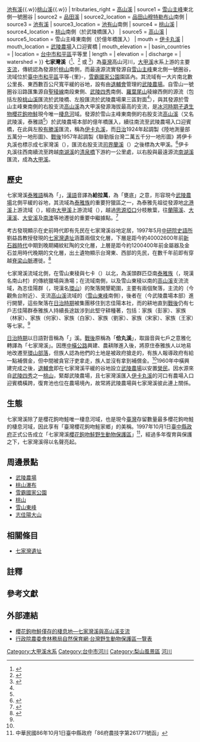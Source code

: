 {{infobox river
| name = 七家灣溪
| native_name = {{lang-tay|Qyawan}}
| native_name_lang = tay
| other_name = 佮丸溪
| image = Cijiawan River Valley Overlook.jpg
| image_size = 250px
| caption    = 從桃山遠眺七家灣溪
| river_system = [[大甲溪|大甲溪]]
| progression = [[伊卡丸溪|伊卡丸溪]]{{ndash}}[[大甲溪|大甲溪]]
| tributaries_left = [[品田溪|品田溪]]{{.w}}[[池有溪|池有溪]]{{.w}}[[桃山溪|桃山溪]]{{.w}}{{lang|tay|gong Sinlhangun}}
| tributaries_right = [[高山溪|高山溪]]
| source1 = [[雪山主峰|雪山主峰]]東北側一號圈谷
| source2 = [[品田溪|品田溪]]
| source2_location = [[品田山|品田山]]{{ndash}}[[穆特勒布山|穆特勒布山]]南側
| source3 = [[池有溪|池有溪]]
| source3_location = [[池有山|池有山]]南側
| source4 = [[桃山溪|桃山溪]]
| source4_location = [[桃山_(臺灣)|桃山]]南側（於武陵橋匯入）
| source5    = [[高山溪|高山溪]]
| source5_location = 雪山主峰東南側（於億年橋匯入）
| mouth = [[伊卡丸溪|伊卡丸溪]]
| mouth_location = [[武陵農場|武陵農場]]入口迎賓橋
| mouth_elevation = 
| basin_countries = {{TW}}
| location   = [[台中市|台中市]][[和平區_(台中市)|和平區]]平等里
| length     = {{convert|16|km|0|abbr=on}}
| elevation  = 
| discharge  = 
| watershed  = 
}}
'''七家灣溪'''（{{lang-tay|Gong Qyawan}}<ref name="kao_2011">{{cite report |publisher=雪霸國家公園 |title=台灣櫻花鉤吻鮭與部落文化關係之調查——以台中市和平區環山部落及宜蘭縣大同鄉南山部落為例 |author=高日昌 |others=管理·雪霸國家公園武陵管理站；連絡·平等里辦公處；指導·洪翠苹 |year=2011 |pages=1-106 |url=https://syuejian.spnp.gov.tw/Upload/ResultReport/100w01%E5%8F%B0%E7%81%A3%E6%AB%BB%E8%8A%B1%E9%89%A4%E5%90%BB%E9%AE%AD%E8%88%87%E9%83%A8%E8%90%BD%E6%96%87%E5%8C%96%E9%97%9C%E4%BF%82%E4%B9%8B%E8%AA%BF%E6%9F%A5%E2%94%80%E4%BB%A5%E5%8F%B0%E4%B8%AD%E5%B8%82%E5%92%8C%E5%B9%B3%E5%8D%80%E7%92%B0%E5%B1%B1%E9%83%A8%E8%90%BD%E5%8F%8A%E5%AE%9C%E8%98%AD%E7%B7%9A%E5%A4%A7%E5%90%8C%E9%84%89%E5%8D%97%E5%B1%B1%E9%83%A8%E8%90%BD%E7%82%BA%E4%BE%8B_M.pdf}}</ref>{{rp|6}}、{{lang|tay|Hlusan Qyawan}}<ref>{{cite journal | author = 蕭世暉、汪明輝 | title = 解殖民的文化地景再現：以泰雅族人繪製「會吟唱的地圖」為例 | journal = 地理研究 | publisher = [[國立臺灣師範大學|國立臺灣師範大學]]地理學系 | volume = 65 | year = 2016 | issn = 1019-6684 | pages = 107-142 | doi = 10.6234/JGR.2016.65.05 | url = http://rportal.lib.ntnu.edu.tw/bitstream/20.500.12235/82606/1/ntnulib_ja_B0402_0065_107.pdf | access-date = 2022-01-11 | archive-date = 2022-01-03 | archive-url = https://web.archive.org/web/20220103161901/http://rportal.lib.ntnu.edu.tw/bitstream/20.500.12235/82606/1/ntnulib_ja_B0402_0065_107.pdf }}</ref>{{rp|134}} 或 {{lang|tay|Llyung Qyawan}}<ref>{{cite report | author = 楊忠義 | year = 2019 | title = 雪霸國家公園園區山川古蹟之傳統名稱（泰雅族）先期調查計畫案 期末報告書 | publisher = 雪霸國家公園管理處 | pages = 1-103 | url = https://syuejian.spnp.gov.tw/Upload/ResultReport/20200121104747_1081226%E9%9B%AA%E9%9C%B8%E5%9C%8B%E5%AE%B6%E5%85%AC%E5%9C%92%E5%9C%92%E5%8D%80%E5%B1%B1%E5%B7%9D%E5%8F%A4%E8%B9%9F%E4%B9%8B%E5%82%B3%E7%B5%B1%E5%90%8D%E7%A8%B1%E6%9C%9F%E6%9C%AB%E5%A0%B1%E5%91%8A%E6%AA%94.pdf | date =  | access-date = 2022-01-11 | archive-date = 2022-01-04 | archive-url = https://web.archive.org/web/20220104103312/https://syuejian.spnp.gov.tw/Upload/ResultReport/20200121104747_1081226%E9%9B%AA%E9%9C%B8%E5%9C%8B%E5%AE%B6%E5%85%AC%E5%9C%92%E5%9C%92%E5%8D%80%E5%B1%B1%E5%B7%9D%E5%8F%A4%E8%B9%9F%E4%B9%8B%E5%82%B3%E7%B5%B1%E5%90%8D%E7%A8%B1%E6%9C%9F%E6%9C%AB%E5%A0%B1%E5%91%8A%E6%AA%94.pdf |dead-url=no}}</ref>{{rp|57}}）為[[臺灣|臺灣]]高山河川，[[大甲溪|大甲溪]]水系上游的主要[[支流|支流]]，傳統認為發源於[[桃山_(台灣)|桃山]]南側，而最遠源流實發源自[[雪山主峰|雪山主峰]]東北側一號圈谷，流域位於[[臺中市|臺中市]][[和平區_(台灣)|和平區]]平等-{里}-，[[雪霸國家公園|雪霸國家公園]]園區內。其流域有一大片南北數公里長、東西數百公尺寬平緩的谷地，設有由[[退輔會|退輔會]]管理的[[武陵農場|武陵農場]]。自雪山一號圈谷沿路匯集源自[[聖稜線|聖稜線]]南段東側、[[武陵四秀|武陵四秀]]南側、[[羅葉尾山|羅葉尾山]]稜線西側的源流（包括左股[[桃山溪|桃山溪]]匯流於武陵橋、左股{{lang|tay|gong Sinlhangun}}匯流於武陵農場果三區對面<ref name="kao_2011"/>{{rp|61}}），與其發源於雪山主峰東南側的右股支流[[高山溪|高山溪]]為大甲溪發源海拔最高的支流，是[[冰河時期|冰河時期]][[孑遺生物|孑遺生物]][[櫻花鉤吻鮭|櫻花鉤吻鮭]]現今唯一[[棲息地|棲息]][[河流|河]]域。發源於雪山主峰東南側的右股支流[[高山溪|高山溪]]（又名武陵溪，泰雅語{{lang|tay|gong Srasit}}<ref name="kao_2011"/>{{rp|23,35-40,74-75}}）於武陵農場本部的億年橋匯入，續往南流至武陵農場入口迎賓橋，在此與左股[[有勝溪|有勝溪]]匯流，稱為[[伊卡丸溪|伊卡丸溪]]，而[[台灣日治|日治]]1924年起調製《陸地測量部五萬分一地形圖》、[[台灣戰後時期|戰後]]1957年起調製《聯勤版台灣二萬五千分一地形圖》將伊卡丸溪也標示成七家灣溪（{{lang-ja|キヤワン溪|link=no}}），匯流右股支流[[司界蘭溪|司界蘭溪]]（{{lang-ja|スキラン溪|link=no}}）之後標為大甲溪。<ref name="twhgis_sqoyaw">{{cite map |title=台灣百年歷史地圖 |publisher=[[中央研究院|中央研究院]]人文社會科學研究中心地理資訊科學研究專題中心 |url=https://gissrv4.sinica.edu.tw/gis/twhgis.aspx |at=定位：地名：環山；圖層：1924年陸地測量部五萬分一地形圖、1957年台灣二萬五千分一地形圖}}</ref>伊卡丸溪往西南續流至跨越[[南湖溪|南湖溪]]的[[清泉橋|清泉橋]]下游約一公里處，以右股與最遠源流[[南湖溪|南湖溪]]匯流，成為[[大甲溪|大甲溪]]。

== 歷史 ==
七家灣溪[[泰雅語|泰雅語]]稱為「{{lang|tay|Qyawan}}」，[[漢語|漢語]]音譯為'''給拉萬'''，為「甕底」之意，形容現今[[武陵農場|武陵農場]]北側平緩的谷地，其流域為[[泰雅族|泰雅族]]的重要狩獵區之一，為泰雅先祖從發源地[[北港溪_(南投縣)|北港溪]]上游流域（{{lang-tay|Llyung Bnaqiy|link=no}}），經由[[大甲溪|大甲溪]]上游流域（{{lang-tay|Llyung Tmali|link=no}}），越過[[思源埡口|思源埡口]]分枝散葉，往[[蘭陽溪|蘭陽溪]]、[[大漢溪|大漢溪]]、[[大安溪|大安溪]]及[[大南澳|南澳]]等地遷徙的重要中繼據點。<ref name="tay_2014">{{cite journal |author1=林益仁 |author2=王信翰 |title=自然資源的治理——一個泰雅族的模式初探 |journal=台灣原住民族研究學報 |volume=4 |issue=4 |year=2014 |issn=2308-3263 |pages=139-172 |url=https://tpl.ncl.edu.tw/NclService/pdfdownload?filePath=lV8OirTfsslWcCxIpLbUfo-kgPoIGYc2jvKNMr_RoQPVR5_war1T3WCiokqpURMz&imgType=Bn5sH4BGpJw=&key=f4zBvVcrMJ6GiigecEYxTtzllT36RzewHxjrtmvQbYgeVVU9OyINO4qBZJhLTxWd&xmlId=0006796996 |access-date=2022-01-03 |archive-date=2022-01-03 |archive-url=https://web.archive.org/web/20220103173746/https://tpl.ncl.edu.tw/NclService/pdfdownload?filePath=lV8OirTfsslWcCxIpLbUfo-kgPoIGYc2jvKNMr_RoQPVR5_war1T3WCiokqpURMz&imgType=Bn5sH4BGpJw=&key=f4zBvVcrMJ6GiigecEYxTtzllT36RzewHxjrtmvQbYgeVVU9OyINO4qBZJhLTxWd&xmlId=0006796996 |dead-url=no}}</ref>

考古發現顯示在史前時代即有先民在七家灣溪谷地定居，1997年5月[[中研院史語所|中研院史語所]]劉益昌教授發現的[[七家灣遺址|七家灣遺址]]涵蓋兩個文化層，下層是距今約4000{{ndash}}2600年前[[新石器時代|新石器時代]]中期到晚期繩紋紅陶的文化層，上層是距今約1200{{ndash}}400年前金屬器及金石並用時代晚期的文化層，出土遺物顯示台灣東、西部的先民，在數千年前即有穿越[[脊梁山脈|脊梁山脈]]遷徙。<ref name="nchdb_qyawan">{{Cite web|url=https://nchdb.boch.gov.tw/assets/overview/archaeologicalSite/20110506000001|title=七家灣遺址|accessdate=|date=|last=|work=文化部文化資產局|archive-date=2018-01-17|archive-url=https://web.archive.org/web/20180117133259/https://nchdb.boch.gov.tw/assets/overview/archaeologicalSite/20110506000001|dead-url=no}}</ref>

七家灣溪流域北側，在雪山東稜與七卡（{{lang-tay|Kikun|link=no}}）以北，為溪頭群匹亞南[[泰雅族|泰雅族]]（{{lang-tay|Pyanan|link=no}}，現漢名南山村）的傳統獵場與漁場；在流域南側，以及雪山東稜以南的[[高山溪|高山溪]]支流流域，為志佳陽群（{{lang-tay|Sqoyaw|link=no}}，現漢名[[環山|環山]]）的聚落開墾範圍，主要有兩個聚落，主流的{{lang|tay|Qalang-syangun}}（今觀魚台附近）、支流[[高山溪|高山溪]]流域的{{lang|tay|Qalang-srasit}}（[[雪山東峰|雪山東峰]]南側），後者在{{lang|tay|Qmayah-sgamil}}（今武陵農場本部）進行開墾，這些聚落在[[台灣日治時期|日治時期]]被集團移住到志佳陽本社，而{{lang|tay|Qalang-srasit}}的耕地{{lang|tay|Sgamil}}直到[[台灣戰後時期|戰後]]仍有七戶志佳陽群泰雅族人持續長途跋涉到此堅守耕種著，包括：{{lang|tay|Wilang nawi}}家族（彭家）、{{lang|tay|Batu nomin}}家族（林家）、{{lang|tay|Pihu qosi}}家族（何家）、{{lang|tay|Takun nabu}}家族（白家）、{{lang|tay|silan pulas}}家族（劉家）、{{lang|tay|Hayung nomin}}家族（宋家）、{{lang|tay|Yobaw}}家族（王家）等七家。<ref name="kao_2011"/>{{rp|28-46}}

[[臺灣日治時期|日治時期]]以日語對音稱為「{{jpn|j=キヤワン|rm=Kiyawan|link=no}}」溪。[[台灣戰後時期|戰後]]原稱為「'''佮丸溪'''」，取諧音與七戶之意雅化轉譯為「七家灣溪」。{{noteTag|1950{{ndash}}1951年《美製二十五萬分一多色圖第一版翻印》譯註版標示「佮丸溪」。<ref name="map_250000th">{{cite map |title=光復初期五萬分一台灣地形圖 |map=分割索引圖（Ａ） |at=32區 |origyear=1950-1951年《美製二十五萬分一多色圖第一版翻印》|date=2016-01 |edition=初版 |location=新北市 |publisher=上河文化 |isbn=978-986-7342-79-9}}</ref>1954年《[[聯勤|聯勤]]版五萬分一台灣地形圖》標示「七家灣溪（佮丸溪）」。<ref name="twhgis">{{cite map |title=台灣百年歷史地圖 |publisher=[[中央研究院|中央研究院]]人文社會科學研究中心地理資訊科學研究專題中心 |url=https://gissrv4.sinica.edu.tw/gis/twhgis.aspx |at=定位：地名：七家灣溪；圖層：1954年臺灣五萬分一地形圖 |access-date=2022-04-05 |archive-date=2021-12-30 |archive-url=https://web.archive.org/web/20211230073820/http://gissrv4.sinica.edu.tw/gis/twhgis.aspx |dead-url=no}}</ref>}}因應[[中橫公路|中橫公路]]興建、農耕隊進入後，將原住泰雅族人以地易地改遷至[[環山部落|環山部落]]，但族人認為他們的土地是被政府搶走的，有族人報導政府有給一點補償金，但中間被貪官汙吏拿走，族人並沒有拿到補償金。<ref name="kao_2011"/>{{rp|40-41}}1960年中橫興建完成之後，[[退輔會|退輔會]]即在七家灣溪平緩的谷地設立[[武陵農場|武陵農場]]以安置[[榮民|榮民]]。因水源來自[[武陵四秀|武陵四秀]]之一[[桃山_(臺灣)|桃山]]，緊鄰武陵農場，且七家灣溪匯入[[伊卡丸溪|伊卡丸溪]]的河口有農場入口迎賓橋橫跨，復育池也位在農場境內，故常將武陵農場與七家灣溪彼此連上關係。

== 生態 ==
七家灣溪除了是櫻花鉤吻鮭唯一棲息河域，也是現今[[臺灣|臺灣]]存留數量最多櫻花鉤吻鮭的棲息河域，因此享有「臺灣櫻花鉤吻鮭家鄉」的美稱。1997年10月1日[[臺中縣政府|臺中縣政府]]正式公告成立「七家灣溪[[櫻花鉤吻鮭野生動物保護區|櫻花鉤吻鮭野生動物保護區]]」<ref>中華民國86年10月1日臺中縣政府「86府農技字第261771號函」</ref>，經過多年復育與保護之下，七家灣溪得以名聲亮起。

==周邊景點==
*[[武陵農場|武陵農場]]
*[[桃山瀑布|桃山瀑布]]
*[[雪霸國家公園|雪霸國家公園]]
*[[桃山_(臺灣)|桃山]]
*[[雪山東峰|雪山東峰]]
*[[志佳陽大山|志佳陽大山]]

== 相關條目 ==
* [[七家灣遺址|七家灣遺址]]

== 註釋 ==
{{noteFoot}}

== 參考文獻 ==
{{reflist}}

== 外部連結 ==

*[http://life.nthu.edu.tw/~labtcs/Salmon/topo_map/chichawa_riv.htm 櫻花鉤吻鮭僅存的棲息地—七家灣溪與高山溪支流]{{Wayback|url=http://life.nthu.edu.tw/~labtcs/Salmon/topo_map/chichawa_riv.htm |date=20071215001904 }}
*[https://conservation.forest.gov.tw/protectarea 行政院農委會林務局自然保育網·台灣野生動物保護區一覽表]{{Wayback|url=https://conservation.forest.gov.tw/protectarea |date=20190509185603 }}

[[Category:大甲溪水系|Category:大甲溪水系]]
[[Category:台中市河川|Category:台中市河川]]
[[Category:梨山風景區|Category:梨山風景區]]
[[Category:和平區地理_(臺灣)|河川]]